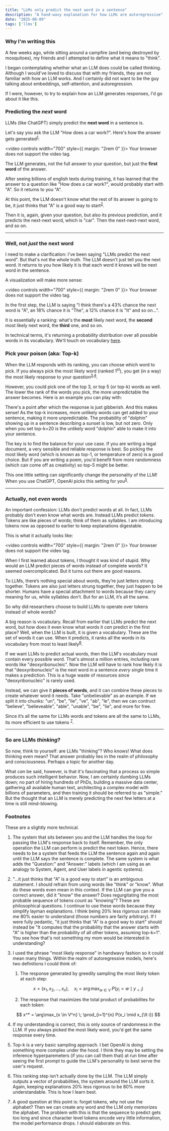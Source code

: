 ```yaml
---
title: "LLMs only predict the next word in a sentence"
description: "A hand-wavy explanation for how LLMs are autoregressive"
date: "2025-08-09"
tags: ['llms']
---
```



### Why I'm writing this
A few weeks ago, while sitting around a campfire (and being destroyed by mosquitoes), my friends and I attempted to define what it means to "think".

I began contemplating whether what an LLM does could be called thinking. Although I would've loved to discuss that with my friends, they are not familiar with how an LLM works. And I certainly did not want to be the guy talking about embeddings, self-attention, and autoregression.

If I were, however, to try to explain how an LLM generates responses, I'd go about it like this.

### Predicting the _next_ word
LLMs (like ChatGPT) simply predict the __next word__ in a sentence is.

Let's say you ask the LLM "How does a car work?". Here's how the answer gets generated<sup>[1](#f1)</sup>:

<video controls width="700" style={{ margin: "2rem 0" }}>
  <source src="/areel/videos/AutoRegressionExample.mp4" type="video/mp4" />
  Your browser does not support the video tag.
</video>


The LLM generates, not the full answer to your question, but just the __first word__ of the answer.

After seeing billions of english texts during training, it has learned that the answer to a question like "How does a car work?", would probably start with "A". So it returns to you "A".

At this point, the LLM doesn't know what the rest of its answer is going to be, it just thinks that "A" is a good way to start<sup>[2](#f2)</sup>.

Then it is, again, given your question, but also its previous prediction, and it predicts the next-next word, which is "car". Then the next-next-next word, and so on.

---

### Well, not _just_ the next word

I need to make a clarification: I've been saying "LLMs predict the next word". But that's not the whole truth. The LLM doesn't just tell you the next word. It returns to you how likely it is that each word it knows will be next word in the sentence.

A visualization will make more sense:

<video controls width="700" style={{ margin: "2rem 0" }}>
  <source src="/areel/videos/TokenProbabilityDistributionExample.mp4" type="video/mp4" />
  Your browser does not support the video tag.
</video>

In the first step, the LLM is saying "I think there's a 43% chance the next word is "A", an 18% chance it is "The", a 12% chance it is "It" and so on...".

It is essentially a ranking: what's the __most__ likely next word, the __second__ most likely next word, the __third__ one, and so on.

In technical terms, it's returning a probability distribution over all possible words in its vocabulary. We'll touch on vocabulary [here](#vocabulary).

### Pick your poison (aka: Top-k)
When the LLM responds with its ranking, you can choose which word to pick. If you always pick the most likely word (ranked 1<sup>st</sup>), you get (in a way) the most likely response to your question<sup>[3](#f3),[4](#f4)</sup>.

However, you could pick one of the top 3, or top 5 (or top-k) words as well. The lower the rank of the words you pick, the more unpredictable the answer becomes. Here is an example you can play with:


<TopKDemo />

There's a point after which the response is just gibberish. And this makes sense! As the top-k increases, more unlikely words can get added to your sentence, making it more unpredictable. The probability of "dolphin" showing up in a sentence describing a sunset is low, but not zero. Only when you set top-k=20 is the unlikely word "dolphin" able to make it into your sentence.

The key is to find the balance for your use case. If you are writing a legal document, a very sensible and reliable response is best. So picking the most likely word (which is known as top-1, or temperature of zero) is a good choice. But if you are writing a poem, you'd benefit from more randomness (which can come off as creativity) so top-5 might be better.

This one little setting can significantly change the personality of the LLM! When you use ChatGPT, OpenAI picks this setting for you<sup>[5](#f5)</sup>.

---

### Actually, not _even_ words
<a id="vocabulary"></a>
An important confession: LLMs don't predict words at all. In fact, LLMs probably don't even know what words are. Instead LLMs predict _tokens_. Tokens are like pieces of words; think of them as syllables. I am introducing tokens now as opposed to earlier to keep explanations digestable.

This is what it actually looks like:

<video controls width="700" style={{ margin: "2rem 0" }}>
  <source src="/areel/videos/TokensNotWords.mp4" type="video/mp4" />
  Your browser does not support the video tag.
</video>

When I first learned about tokens, I thought it was kind of stupid. Why would an LLM predict pieces of words instead of complete words? It seemed overcomplicated. But it turns out there are good reasons.

To LLMs, there’s nothing special about words, they’re just letters strung together. Tokens are also just letters strung together, they just happen to be shorter. Humans have a special attachment to words because they carry meaning for us, while syllables don’t. But for an LLM, it’s all the same.

So why did researchers choose to build LLMs to operate over tokens instead of whole words?

A big reason is vocabulary. Recall from earlier that LLMs predict the next word, but how does it even know what words it _can_ predict in the first place? Well, when the LLM is built, it is given a vocabulary. These are the set of words it can use. When it predicts, it ranks all the words in its vocabulary from most to least likely<sup>[6](#f6)</sup>.

If we want LLMs to predict actual words, then the LLM's vocabulary must contain every possible word. That's almost a million entries, including rare words like "deoxyribonucleic". Now the LLM will have to rank how likely it is that "deoxyribonucleic" is the next word in a sentence _every single_ time it makes a prediction. This is a huge waste of resources since "deoxyribonucleic" is rarely used.

Instead, we can give it __pieces of words__, and it can combine these pieces to create whatever word it needs. Take "unbelievable" as an example. If we split it into chunks: "un", "be", "lie", "ve", "ab", "le", then we can contruct "believe", "believeable", "able", "unable", "be", "lie", and more for free.

Since it’s all the same for LLMs words and tokens are all the same to LLMs, its more efficient to use tokens <sup>[7](#f7)</sup>.

---

### So are LLMs _thinking_?
So now, think to yourself: are LLMs "thinking"? Who knows! What does thinking even mean? That answer probably lies in the realm of philosophy and consciousness. Perhaps a topic for another day.

What _can_ be said, however, is that it's fascinating that a process so simple produces such intelligent behavior. Now, I am certainly dumbing LLMs down; no part of hiring hundreds of PhDs, building a massive data center, gathering all available human text, architecting a complex model with billions of parameters, and then training it should be referred to as "simple." But the thought that an LLM is merely predicting the next few letters at a time is still mind-blowing.


### Footnotes

These are a slightly more technical. 

1. <a id="f1"></a> The system that sits between you and the LLM handles the loop for passing the LLM's response back to itself. Remember, the only operation the LLM can perform is predict the next token. Hence, there needs to be a system that feeds the LLM the sentence again and again until the LLM says the sentence is complete. The same system is what adds the "Question:" and "Answer:" labels (which I am using as an analogy to System, Agent, and User labels in agentic systems).

2. <a id="f2"></a> "...it just thinks that "A" is a good way to start" is an ambiguous statement. I should refrain from using words like "think" or "know". What do these words even mean in this context. If the LLM can give you a correct answer, did it "know" the answer? Does regurgitating the most probable sequence of tokens count as "knowing"? These are philosophical questions. I continue to use these words because they simplify layman explanations. I think being 20% less rigorous can make me 80% easier to understand (those numbers are fairly arbitrary). If I were fully pedantic, "it just thinks that "A" is a good way to start" should instead be "It computes that the probability that the answer starts with "A" is higher than the probability of all other tokens, assuming top-k=1". You see how that's not something my mom would be interested in understanding?

3. <a id="f3"></a> I used the phrase "most likely response" in handwavy fashion so it could mean many things. Within the realm of autoregressive models, here's two definitions I could think of:
    1. The response generated by greedily sampling the most likely token at each step:

      $$
      x = (x_1, x_2, \ldots, x_n), \quad 
      x_i = \arg\max_{w \in V} \; P(y_i = w \mid y_{\lt i})
      $$

    2. The response that maximizes the total product of probabilites for each token:

      $$
      x^* = \arg\max_{x \in V^n} \; \prod_{i=1}^{n} P(x_i \mid x_{\lt i})
      $$


4. <a id="f4"></a> If my understanding is correct, this is only source of randomness in the LLM. If you always picked the most likely word, you'd get the same response every time.

5. <a id="f5"></a> Top-k is a very basic sampling approach. I bet OpenAI is doing something more complex under the hood. I think they may be setting the inference hyperparemeters (if you can call them that) at run time after seeing the first prompt to guide the LLM's personality to best serve the user's request.

6. <a id="f6"></a> This ranking step isn't actually done by the LLM. The LLM simply outputs a vector of probabilities, the system around the LLM sorts it. Again, keeping explanations 20% less rigorous to be 80% more understandable. This is how I learn best.

7. <a id="f7"></a> A good question at this point is: forget tokens, why not use the alphabet? Then we can create any word and the LLM only memorizes the alphabet. The problem with this is that the sequence to predict gets too long and since character level tokens encode very little information, the model performance drops. I should elaborate on this.